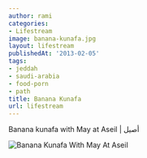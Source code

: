 ```yaml
---
author: rami
categories:
- Lifestream
image: banana-kunafa.jpg
layout: lifestream
publishedAt: '2013-02-05'
tags:
- jeddah
- saudi-arabia
- food-porn
- path
title: Banana Kunafa
url: lifestream
---
```


Banana kunafa with May at Aseil | أصيل 

![Banana Kunafa With May At Aseil](/assets/images/content/lifestream/banana-kunafa.jpg)